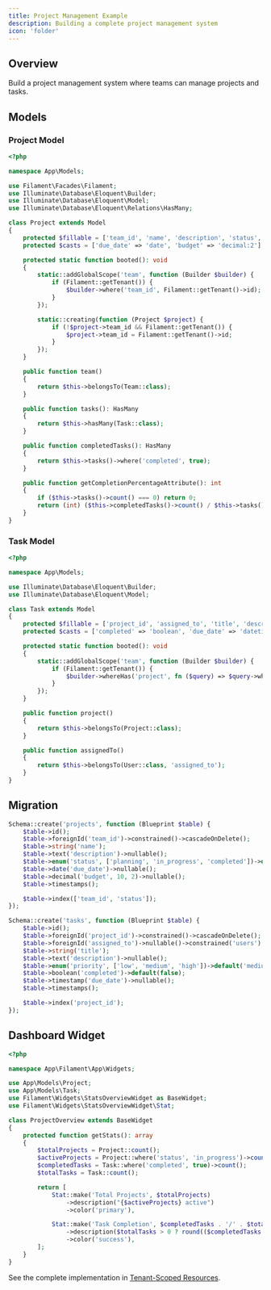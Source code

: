 ```yaml
---
title: Project Management Example
description: Building a complete project management system
icon: 'folder'
---
```


## Overview

Build a project management system where teams can manage projects and tasks.

## Models

### Project Model

```php
<?php

namespace App\Models;

use Filament\Facades\Filament;
use Illuminate\Database\Eloquent\Builder;
use Illuminate\Database\Eloquent\Model;
use Illuminate\Database\Eloquent\Relations\HasMany;

class Project extends Model
{
    protected $fillable = ['team_id', 'name', 'description', 'status', 'due_date', 'budget'];
    protected $casts = ['due_date' => 'date', 'budget' => 'decimal:2'];

    protected static function booted(): void
    {
        static::addGlobalScope('team', function (Builder $builder) {
            if (Filament::getTenant()) {
                $builder->where('team_id', Filament::getTenant()->id);
            }
        });

        static::creating(function (Project $project) {
            if (!$project->team_id && Filament::getTenant()) {
                $project->team_id = Filament::getTenant()->id;
            }
        });
    }

    public function team()
    {
        return $this->belongsTo(Team::class);
    }

    public function tasks(): HasMany
    {
        return $this->hasMany(Task::class);
    }

    public function completedTasks(): HasMany
    {
        return $this->tasks()->where('completed', true);
    }

    public function getCompletionPercentageAttribute(): int
    {
        if ($this->tasks()->count() === 0) return 0;
        return (int) ($this->completedTasks()->count() / $this->tasks()->count() * 100);
    }
}
```

### Task Model

```php
<?php

namespace App\Models;

use Illuminate\Database\Eloquent\Builder;
use Illuminate\Database\Eloquent\Model;

class Task extends Model
{
    protected $fillable = ['project_id', 'assigned_to', 'title', 'description', 'priority', 'completed', 'due_date'];
    protected $casts = ['completed' => 'boolean', 'due_date' => 'datetime'];

    protected static function booted(): void
    {
        static::addGlobalScope('team', function (Builder $builder) {
            if (Filament::getTenant()) {
                $builder->whereHas('project', fn ($query) => $query->where('team_id', Filament::getTenant()->id));
            }
        });
    }

    public function project()
    {
        return $this->belongsTo(Project::class);
    }

    public function assignedTo()
    {
        return $this->belongsTo(User::class, 'assigned_to');
    }
}
```

## Migration

```php
Schema::create('projects', function (Blueprint $table) {
    $table->id();
    $table->foreignId('team_id')->constrained()->cascadeOnDelete();
    $table->string('name');
    $table->text('description')->nullable();
    $table->enum('status', ['planning', 'in_progress', 'completed'])->default('planning');
    $table->date('due_date')->nullable();
    $table->decimal('budget', 10, 2)->nullable();
    $table->timestamps();

    $table->index(['team_id', 'status']);
});

Schema::create('tasks', function (Blueprint $table) {
    $table->id();
    $table->foreignId('project_id')->constrained()->cascadeOnDelete();
    $table->foreignId('assigned_to')->nullable()->constrained('users');
    $table->string('title');
    $table->text('description')->nullable();
    $table->enum('priority', ['low', 'medium', 'high'])->default('medium');
    $table->boolean('completed')->default(false);
    $table->timestamp('due_date')->nullable();
    $table->timestamps();

    $table->index('project_id');
});
```

## Dashboard Widget

```php
<?php

namespace App\Filament\App\Widgets;

use App\Models\Project;
use App\Models\Task;
use Filament\Widgets\StatsOverviewWidget as BaseWidget;
use Filament\Widgets\StatsOverviewWidget\Stat;

class ProjectOverview extends BaseWidget
{
    protected function getStats(): array
    {
        $totalProjects = Project::count();
        $activeProjects = Project::where('status', 'in_progress')->count();
        $completedTasks = Task::where('completed', true)->count();
        $totalTasks = Task::count();

        return [
            Stat::make('Total Projects', $totalProjects)
                ->description("{$activeProjects} active")
                ->color('primary'),

            Stat::make('Task Completion', $completedTasks . '/' . $totalTasks)
                ->description($totalTasks > 0 ? round(($completedTasks / $totalTasks) * 100) . '% complete' : 'No tasks')
                ->color('success'),
        ];
    }
}
```

See the complete implementation in [Tenant-Scoped Resources](/multi-tenancy/resources/creating-resources).
